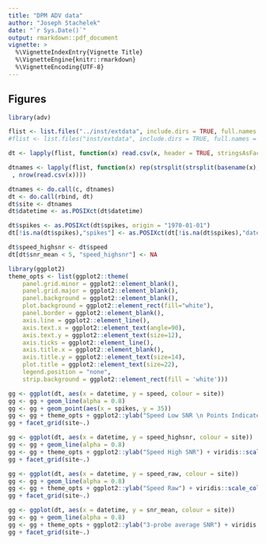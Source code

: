 ```yaml
---
title: "DPM ADV data"
author: "Joseph Stachelek"
date: "`r Sys.Date()`"
output: rmarkdown::pdf_document
vignette: >
  %\VignetteIndexEntry{Vignette Title}
  %\VignetteEngine{knitr::rmarkdown}
  %\VignetteEncoding{UTF-8}
---
```


## Figures

```r
library(adv)

flist <- list.files("../inst/extdata", include.dirs = TRUE, full.names = TRUE, "*.csv")[3:6]
#flist <- list.files("inst/extdata", include.dirs = TRUE, full.names = TRUE, "*.csv")[3:6]

dt <- lapply(flist, function(x) read.csv(x, header = TRUE, stringsAsFactors = FALSE))

dtnames <- lapply(flist, function(x) rep(strsplit(strsplit(basename(x), "\\.")[[1]][1], "_")[[1]][4]
 , nrow(read.csv(x))))

dtnames <- do.call(c, dtnames)
dt <- do.call(rbind, dt)
dt$site <- dtnames
dt$datetime <- as.POSIXct(dt$datetime)

dt$spikes <- as.POSIXct(dt$spikes, origin = "1970-01-01")
dt[!is.na(dt$spikes),"spikes"] <- as.POSIXct(dt[!is.na(dt$spikes),"datetime"])

dt$speed_highsnr <- dt$speed
dt[dt$snr_mean < 5, "speed_highsnr"] <- NA

library(ggplot2)
theme_opts <- list(ggplot2::theme(
	panel.grid.minor = ggplot2::element_blank(),
	panel.grid.major = ggplot2::element_blank(),
	panel.background = ggplot2::element_blank(),
	plot.background = ggplot2::element_rect(fill="white"),
	panel.border = ggplot2::element_blank(),
	axis.line = ggplot2::element_line(),
	axis.text.x = ggplot2::element_text(angle=90),
	axis.text.y = ggplot2::element_text(size=12),
	axis.ticks = ggplot2::element_line(),
	axis.title.x = ggplot2::element_blank(),
	axis.title.y = ggplot2::element_text(size=14),
	plot.title = ggplot2::element_text(size=22),
	legend.position = "none",
	strip.background = ggplot2::element_rect(fill = 'white')))

gg <- ggplot(dt, aes(x = datetime, y = speed, colour = site))
gg <- gg + geom_line(alpha = 0.8)
gg <- gg + geom_point(aes(x = spikes, y = 35))
gg <- gg + theme_opts + ggplot2::ylab("Speed Low SNR \n Points Indicate Spike Positions") + viridis::scale_color_viridis(discrete = TRUE) + scale_x_datetime(date_breaks = "1 week", date_labels = "%m-%d")
gg + facet_grid(site~.)

gg <- ggplot(dt, aes(x = datetime, y = speed_highsnr, colour = site))
gg <- gg + geom_line(alpha = 0.8)
gg <- gg + theme_opts + ggplot2::ylab("Speed High SNR") + viridis::scale_color_viridis(discrete = TRUE) + scale_x_datetime(date_breaks = "1 week", date_labels = "%m-%d")
gg + facet_grid(site~.)

gg <- ggplot(dt, aes(x = datetime, y = speed_raw, colour = site))
gg <- gg + geom_line(alpha = 0.8)
gg <- gg + theme_opts + ggplot2::ylab("Speed Raw") + viridis::scale_color_viridis(discrete = TRUE) + scale_x_datetime(date_breaks = "1 week", date_labels = "%m-%d")
gg + facet_grid(site~.)

gg <- ggplot(dt, aes(x = datetime, y = snr_mean, colour = site))
gg <- gg + geom_line(alpha = 0.8)
gg <- gg + theme_opts + ggplot2::ylab("3-probe average SNR") + viridis::scale_color_viridis(discrete = TRUE) + scale_x_datetime(date_breaks = "1 week", date_labels = "%m-%d")
gg + facet_grid(site~.)

```
